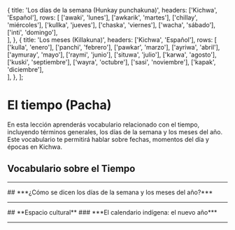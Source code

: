
  {
    title: 'Los días de la semana (Hunkay punchakuna)',
    headers: ['Kichwa', 'Español'],
    rows: [
      ['awaki', 'lunes'],
      ['awkarik', 'martes'],
      ['chillay', 'miércoles'],
      ['kullka', 'jueves'],
      ['chaska', 'viernes'],
      ['wacha', 'sábado'],
      ['inti', 'domingo'],            
    ],
  },
  {
    title: 'Los meses (Killakuna)',
    headers: ['Kichwa', 'Español'],
    rows: [
      ['kulla', 'enero'],
      ['panchi', 'febrero'],
      ['pawkar', 'marzo'],
      ['ayriwa', 'abril'],
      ['aymuray', 'mayo'],
      ['raymi', 'junio'],
      ['situwa', 'julio'],
      ['karwa', 'agosto'],
      ['kuski', 'septiembre'],
      ['wayra', 'octubre'],
      ['sasi', 'noviembre'],
      ['kapak', 'diciembre'],        
    ],
  },
];

# **El tiempo (Pacha)**
En esta lección aprenderás vocabulario relacionado con el tiempo, incluyendo términos generales, los días de la semana y los meses del año. Este vocabulario te permitirá hablar sobre fechas, momentos del día y épocas en Kichwa.
## **Vocabulario sobre el Tiempo**
<ImageFlipContainer lecture="time" tag="time"/>
<hr />
## ***¿Cómo se dicen los días de la semana y los meses del año?***
<TablesWithTabs tables={tablesData} />   
<hr />
## **Espacio cultural**
### ***El calendario indígena: el nuevo año***
<ComicSpeechBubble text="En el mundo indígena, el inicio del año, el 1 de enero, no tiene significado especial. El calendario indígena es guiado por el calendario agrícola que utilizaron los antepasados. Según este calendario, el mushuk wata, el nuevo año, se celebraba el 21 de marzo. El calendario indígena tiene relación con la siembra, la poda, la cosecha y la presencia de las aves en ciertas temporadas del año. 
En marzo la semilla germina y está en periodo de floración. Por eso, en Marzo se celebra el kapak raymi, cuando se festeja a Diós, al hombre y a la naturaleza. A través de cantos y danzas se representa el amor a la Pacha Mama. 
" alignment="right"/>
<hr />
<Quiz lecture="time" />

